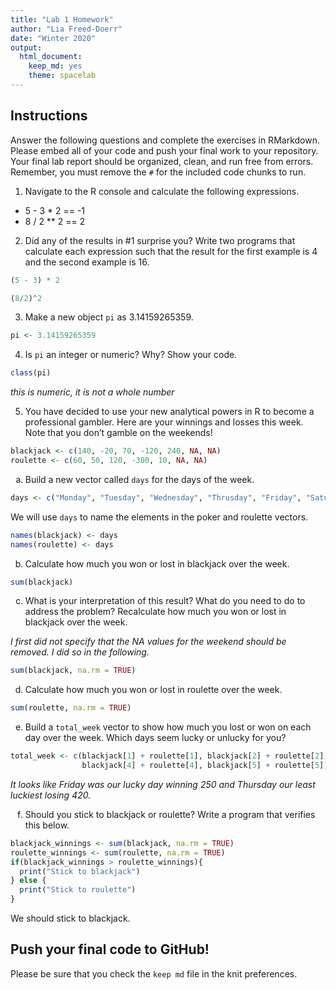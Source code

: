 ```yaml
---
title: "Lab 1 Homework"
author: "Lia Freed-Doerr"
date: "Winter 2020"
output:
  html_document: 
    keep_md: yes
    theme: spacelab
---
```


## Instructions
Answer the following questions and complete the exercises in RMarkdown. Please embed all of your code and push your final work to your repository. Your final lab report should be organized, clean, and run free from errors. Remember, you must remove the `#` for the included code chunks to run.  

1. Navigate to the R console and calculate the following expressions.  
  + 5 - 3 * 2 
  == -1
  + 8 / 2 ** 2
  == 2
  
2. Did any of the results in #1 surprise you? Write two programs that calculate each expression such that the result for the first example is 4 and the second example is 16.
```r
(5 - 3) * 2
```

```r
(8/2)^2
```

3. Make a new object `pi` as 3.14159265359.
```r
pi <- 3.14159265359
```

4. Is `pi` an integer or numeric? Why? Show your code.  
```r
class(pi)
```
_this is numeric, it is not a whole number_

5. You have decided to use your new analytical powers in R to become a professional gambler. Here are your winnings and losses this week. Note that you don't gamble on the weekends!  
```r
blackjack <- c(140, -20, 70, -120, 240, NA, NA)
roulette <- c(60, 50, 120, -300, 10, NA, NA)
```

a. Build a new vector called `days` for the days of the week. 
```r
days <- c("Monday", "Tuesday", "Wednesday", "Thrusday", "Friday", "Saturday", "Sunday")
```

We will use `days` to name the elements in the poker and roulette vectors.
```r
names(blackjack) <- days
names(roulette) <- days
```

b. Calculate how much you won or lost in blackjack over the week.  
```r
sum(blackjack)
```

c. What is your interpretation of this result? What do you need to do to address the problem? Recalculate how much you won or lost in blackjack over the week.  

_I first did not specify that the NA values for the weekend should be removed. I did so in the following._

```r
sum(blackjack, na.rm = TRUE)
```

d. Calculate how much you won or lost in roulette over the week.  
```r
sum(roulette, na.rm = TRUE)
```


e. Build a `total_week` vector to show how much you lost or won on each day over the week. Which days seem lucky or unlucky for you?
```r
total_week <- c(blackjack[1] + roulette[1], blackjack[2] + roulette[2], blackjack[3] + roulette[3],
                blackjack[4] + roulette[4], blackjack[5] + roulette[5])
```
_It looks like Friday was our lucky day winning 250 and Thursday our least luckiest losing 420._

f. Should you stick to blackjack or roulette? Write a program that verifies this below.  
```r
blackjack_winnings <- sum(blackjack, na.rm = TRUE)
roulette_winnings <- sum(roulette, na.rm = TRUE)
if(blackjack_winnings > roulette_winnings){
  print("Stick to blackjack")
} else {
  print("Stick to roulette")
}
```
We should stick to blackjack.

## Push your final code to GitHub!
Please be sure that you check the `keep md` file in the knit preferences.  